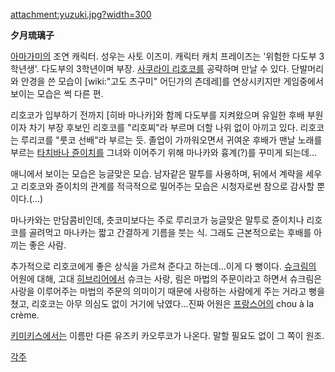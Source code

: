 attachment:yuzuki.jpg?width=300

'''夕月琉璃子'''

[[아마가미]]의 조연 캐릭터. 성우는 사토 이즈미. 캐릭터 캐치 프레이즈는 '위험한 다도부 3학년생'. 다도부의 3학년이며 부장. [[사쿠라이 리호코]]를 공략하며 만날 수 있다. 단발머리와 안경을 쓴 모습이 [wiki:"고도 츠구미" 어딘가의 츤데레]를 연상시키지만 게임중에서 보이는 모습은 썩 다른 편.

리호코가 입부하기 전까지 [히바 마나카]와 함께 다도부를 지켜왔으며 유일한 후배 부원이자 차기 부장 후보인 리호코를 "리호찌"라 부르며 더할 나위 없이 아끼고 있다. 리호코는 루리코를 "룻코 선배"라 부르는 듯. 졸업이 가까워오면서 귀여운 후배가 맨날 노래를 부르는 [[타치바나 쥰이치]]를 그녀와 이어주기 위해 마나카와 흉계(?)를 꾸미게 되는데...

애니에서 보이는 모습은 능글맞은 모습. 남자같은 말투를 사용하며, 뒤에서 계략을 세우고 리호코와 쥰이치의 관계를 적극적으로 밀어주는 모습은 시청자로썬 참으로 감사할 뿐이다.(...) 

마나카와는 만담콤비인데, 츳코미보다는 주로 루리코가 능글맞은 말투로 쥰이치나 리호코를 골려먹고 마나카는 짧고 간결하게 기름을 붓는 식. 그래도 근본적으로는 후배를 아끼는 좋은 사람.

추가적으로 리호코에게 좋은 상식을 가르쳐 준다고 하는데...이게 다 뻥이다. [[슈크림]]의 어원에 대해, 고대 [[히브리어]]에서 슈크는 사랑, 림은 마법의 주문이라고 하면서 슈크림은 사랑을 이루어주는 마법의 주문의 의미이기 때문에 사랑하는 사람에게 주는 거라고 뻥을 쳤고, 리호코는 아무 의심도 없이 거기에 낚였다...진짜 어원은 [[프랑스어]]의 chou à la crème.

[[키미키스]]에서는 이름만 다른 유즈키 카오루코가 나온다. 말할 필요도 없이 그 쪽이 원조.


[[각주]]
